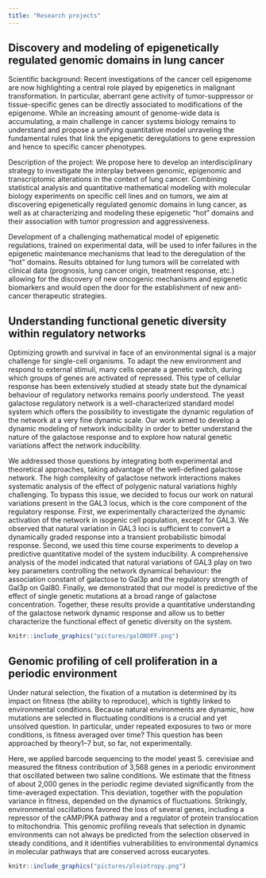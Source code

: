 ```yaml
---
title: "Research projects"
---
```


## Discovery and modeling of epigenetically regulated genomic domains in lung cancer

  Scientific background: Recent investigations of the cancer cell epigenome are now highlighting a central role played by epigenetics in malignant transformation. In particular, aberrant gene activity of tumor-suppressor or tissue-specific genes can be directly associated to modifications of the epigenome. While an increasing amount of genome-wide data is accumulating, a main challenge in cancer systems biology remains to understand and propose a unifying quantitative model unraveling the fundamental rules that link the epigenetic deregulations to gene expression and hence to specific cancer phenotypes.

  Description of the project: We propose here to develop an interdisciplinary strategy to investigate the interplay between genomic, epigenomic and transcriptomic alterations in the context of lung cancer. Combining statistical analysis and quantitative mathematical modeling with molecular biology experiments on specific cell lines and on tumors, we aim at discovering epigenetically regulated genomic domains in lung cancer, as well as at characterizing and modeling these epigenetic “hot” domains and their association with tumor progression and aggressiveness.

  Development of a challenging mathematical model of epigenetic regulations, trained on experimental data, will be used to infer failures in the epigenetic maintenance mechanisms that lead to the deregulation of the “hot” domains. Results obtained for lung tumors will be correlated with clinical data (prognosis, lung cancer origin, treatment response, etc.) allowing for the discovery of new oncogenic mechanisms and epigenetic biomarkers and would open the door for the establishment of new anti-cancer therapeutic strategies.

## Understanding functional genetic diversity within regulatory networks

Optimizing growth and survival in face of an environmental signal is a major challenge for single-cell organisms. To adapt the new environment and respond to external stimuli, many cells operate a genetic switch, during which groups of genes are activated of repressed. This type of cellular response has been extensively studied at steady state but the dynamical behaviour of regulatory networks remains poorly understood. The yeast galactose regulatory network is a well-characterized standard model system which offers the possibility to investigate the dynamic regulation of the network at a very fine dynamic scale. Our work aimed to develop a dynamic modeling of network inducibility in order to better understand the nature of the galactose response and to explore how natural genetic variations affect the network inducibility. 

We addressed those questions by integrating both experimental and theoretical approaches, taking advantage of the well-defined galactose network. The high complexity of galactose network interactions makes systematic analysis of the effect of polygenic natural variations highly challenging. To bypass this issue, we decided to focus our work on natural variations present in the GAL3 locus, which is the core component of the regulatory response. First, we experimentally characterized the dynamic activation of the network in isogenic cell population, except for GAL3. We observed that natural variation in GAL3 loci is sufficient to convert a dynamically graded response into a transient probabilistic bimodal response. Second, we used this time course experiments to develop a predictive quantitative model of the system inducibility. A comprehensive analysis of the model indicated that natural variations of GAL3 play on two key parameters controlling the network dynamical behaviour: the association constant of galactose to Gal3p and the regulatory strength of Gal3p on Gal80. Finally, we demonstrated that our model is predictive of the effect of single genetic mutations at a broad range of galactose concentration. Together, these results provide a quantitative understanding of the galactose network dynamic response and allow us to better characterize the functional effect of genetic diversity on the system. 


```r
knitr::include_graphics("pictures/galONOFF.png")
```

## Genomic profiling of cell proliferation in a periodic environment


Under natural selection, the fixation of a mutation is determined by its impact on fitness (the ability to reproduce), which is tightly linked to environmental conditions. Because natural environments are dynamic, how mutations are selected in fluctuating conditions is a crucial and yet unsolved question. In particular, under repeated exposures to two or more conditions, is fitness averaged over time? This question has been approached by theory1–7 but, so far, not experimentally. 

Here, we applied barcode sequencing to the model yeast S. cerevisiae and measured the fitness contribution of 3,568 genes in a periodic environment that oscillated between two saline conditions. We estimate that the fitness of about 2,000 genes in the periodic regime deviated significantly from the time-averaged expectation. This deviation, together with the population variance in fitness, depended on the dynamics of fluctuations. Strikingly, environmental oscillations favored the loss of several genes, including a repressor of the cAMP/PKA pathway and a regulator of protein translocation to mitochondria. This genomic profiling reveals that selection in dynamic environments can not always be predicted from the selection observed in steady conditions, and it identifies vulnerabilities to environmental dynamics in molecular pathways that are conserved across eucaryotes.


```r
knitr::include_graphics("pictures/pleiotropy.png")
```


